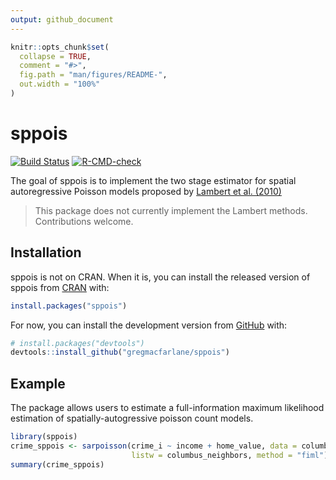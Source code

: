 ```yaml
---
output: github_document
---
```


<!-- README.md is generated from README.Rmd. Please edit that file -->

```r
knitr::opts_chunk$set(
  collapse = TRUE,
  comment = "#>",
  fig.path = "man/figures/README-",
  out.width = "100%"
)
```

# sppois

<!-- badges: start -->
[![Build Status](https://travis-ci.com/gregmacfarlane/sppois.svg?branch=master)](https://travis-ci.com/gregmacfarlane/sppois)
[![R-CMD-check](https://github.com/gregmacfarlane/sppois/workflows/R-CMD-check/badge.svg)](https://github.com/gregmacfarlane/sppois/actions)
<!-- badges: end -->

The goal of sppois is to implement the two stage estimator for spatial autoregressive Poisson models proposed by [Lambert et al. (2010)](http://dx.doi.org/10.1016/j.regsciurbeco.2010.04.001)

> This package does not currently implement the Lambert methods. Contributions welcome.

## Installation

sppois is not on CRAN. When it is, you can install the released version of sppois from [CRAN](https://CRAN.R-project.org) with:

``` r
install.packages("sppois")
```

For now, you can install the development version from
[GitHub](https://github.com/) with:

``` r
# install.packages("devtools")
devtools::install_github("gregmacfarlane/sppois")
```
## Example

The package allows users to estimate a full-information maximum likelihood 
estimation of spatially-autogressive poisson count models.

```r
library(sppois)
crime_sppois <- sarpoisson(crime_i ~ income + home_value, data = columbus_crime,
                           listw = columbus_neighbors, method = "fiml") 
summary(crime_sppois)
```




